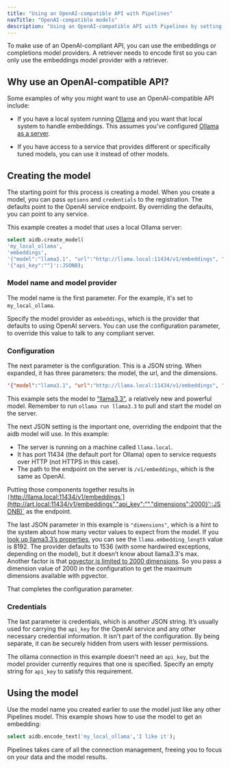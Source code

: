 ```yaml
---
title: "Using an OpenAI-compatible API with Pipelines"
navTitle: "OpenAI-compatible models"
description: "Using an OpenAI-compatible API with Pipelines by setting options and credentials."
---
```


To make use of an OpenAI-compliant API, you can use the embeddings or completions model providers. A retriever needs to encode first so you can only use the embeddings model provider with a retriever.

## Why use an OpenAI-compatible API?

Some examples of why you might want to use an OpenAI-compatible API include:

* If you have a local system running [Ollama](https://ollama.com) and you want that local system to handle embeddings. This assumes you've configured [Ollama as a server](https://github.com/ollama/ollama/blob/main/docs/faq.md#how-do-i-configure-ollama-server).

* If you have access to a service that provides different or specifically tuned models, you can use it instead of other models.

## Creating the model

The starting point for this process is creating a model. When you create a model, you can pass `options` and `credentials` to the registration. The defaults point to the OpenAI service endpoint. By overriding the defaults, you can point to any service. 

This example creates a model that uses a local Ollama server:

```sql
select aidb.create_model(
'my_local_ollama',
'embeddings',
'{"model":"llama3.1", "url":"http://llama.local:11434/v1/embeddings", "dimensions":2000}'::JSONB,
'{"api_key":""}'::JSONB);
```

### Model name and model provider

The model name is the first parameter. For the example, it's set to `my_local_ollama`.

Specify the model provider as `embeddings`, which is the provider that defaults to using OpenAI servers. You can use the configuration parameter, to override this value to talk to any compliant server.

### Configuration

The next parameter is the configuration. This is a JSON string. When expanded, it has three parameters: the model, the url, and the dimensions.

```json
'{"model":"llama3.1", "url":"http://llama.local:11434/v1/embeddings", "dimensions":2000}'::JSONB
```

This example sets the model to [“llama3.3”](https://ollama.com/library/llama3.3), a relatively new and powerful model. Remember to run `ollama run llama3.3` to pull and start the model on the server.

The next JSON setting is the important one, overriding the endpoint that the aidb model will use. In this example:

* The server is running on a machine called `llama.local`.
* It has port 11434 (the default port for Ollama) open to service requests over HTTP (not HTTPS in this case).
* The path to the endpoint on the server is `/v1/embeddings`, which is the same as OpenAI.

Putting those components together results in `[`http://llama.local:11434/v1/embeddings`](http://art.local:11434/v1/embeddings","api_key":"","dimensions":2000}'::JSONB)` as the endpoint.

The last JSON parameter in this example is `"dimensions"`, which is a hint to the system about how many vector values to expect from the model. If you [look up llama3.3’s properties](https://ollama.com/library/llama3.3/blobs/4824460d29f2), you can see the `llama.embedding_length` value is 8192. The provider defaults to 1536 (with some hardwired exceptions, depending on the model), but it doesn’t know about llama3.3's max. Another factor is that [pgvector is limited to 2000 dimensions](https://github.com/pgvector/pgvector?tab=readme-ov-file#what-if-i-want-to-index-vectors-with-more-than-2000-dimensions). So you pass a  dimension value of 2000 in the configuration to get the maximum dimensions available with pgvector.

That completes the configuration parameter.

### Credentials

The last parameter is credentials, which is another JSON string. It’s usually used for carrying the `api_key` for the OpenAI service and any other necessary credential information. It isn't part of the configuration. By being separate, it can be securely hidden from users with lesser permissions. 

The ollama connection in this example doesn't need an `api_key`, but the model provider currently requires that one is specified. Specify an empty string for `api_key` to satisfy this requirement.

## Using the model

Use the model name you created earlier to use the model just like any other Pipelines model. This example shows how to use the model to get an embedding:

```sql
select aidb.encode_text('my_local_ollama','I like it');
```

Pipelines takes care of all the connection management, freeing you to focus on your data and the model results.
